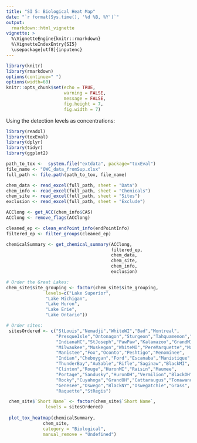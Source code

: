 ```yaml
---
title: "SI 5: Biological Heat Map"
date: "`r format(Sys.time(), '%d %B, %Y')`"
output: 
  rmarkdown::html_vignette
vignette: >
  %\VignetteEngine{knitr::rmarkdown}
  %\VignetteIndexEntry{SI5}
  \usepackage[utf8]{inputenc}
---
```



```r
library(knitr)
library(rmarkdown)
options(continue=" ")
options(width=60)
knitr::opts_chunk$set(echo = TRUE,
                      warning = FALSE,
                      message = FALSE,
                      fig.height = 7,
                      fig.width = 7)
```

Using the detection levels as concentrations:


```r
library(readxl)
library(toxEval)
library(dplyr)
library(tidyr)
library(ggplot2)

path_to_tox <-  system.file("extdata", package="toxEval")
file_name <- "OWC_data_fromSup.xlsx"
full_path <- file.path(path_to_tox, file_name)

chem_data <- read_excel(full_path, sheet = "Data")
chem_info <- read_excel(full_path, sheet = "Chemicals") 
chem_site <- read_excel(full_path, sheet = "Sites")
exclusion <- read_excel(full_path, sheet = "Exclude")

ACClong <- get_ACC(chem_info$CAS)
ACClong <- remove_flags(ACClong)

cleaned_ep <- clean_endPoint_info(endPointInfo)
filtered_ep <- filter_groups(cleaned_ep)

chemicalSummary <- get_chemical_summary(ACClong,
                                        filtered_ep,
                                        chem_data, 
                                        chem_site, 
                                        chem_info,
                                        exclusion)

# Order the Great Lakes:
chem_site$site_grouping <- factor(chem_site$site_grouping,
               levels=c("Lake Superior",
               "Lake Michigan",
               "Lake Huron",
               "Lake Erie",
               "Lake Ontario"))

# Order sites:
 sitesOrdered <- c("StLouis","Nemadji","WhiteWI","Bad","Montreal",
                   "PresqueIsle","Ontonagon","Sturgeon","Tahquamenon","Burns",
                   "IndianaHC","StJoseph","PawPaw","Kalamazoo","GrandMI",
                   "Milwaukee","Muskegon","WhiteMI","PereMarquette","Manitowoc",
                   "Manistee","Fox","Oconto","Peshtigo","Menominee",
                   "Indian","Cheboygan","Ford","Escanaba","Manistique",
                   "ThunderBay","AuSable","Rifle","Saginaw","BlackMI",
                   "Clinton","Rouge","HuronMI","Raisin","Maumee",
                   "Portage","Sandusky","HuronOH","Vermilion","BlackOH",
                   "Rocky","Cuyahoga","GrandOH","Cattaraugus","Tonawanda",
                   "Genesee","Oswego","BlackNY","Oswegatchie","Grass",
                   "Raquette","StRegis")

 chem_site$`Short Name` <- factor(chem_site$`Short Name`,
               levels = sitesOrdered)
  
 plot_tox_heatmap(chemicalSummary,
              chem_site,
              category = "Biological",
              manual_remove = "Undefined")


```
